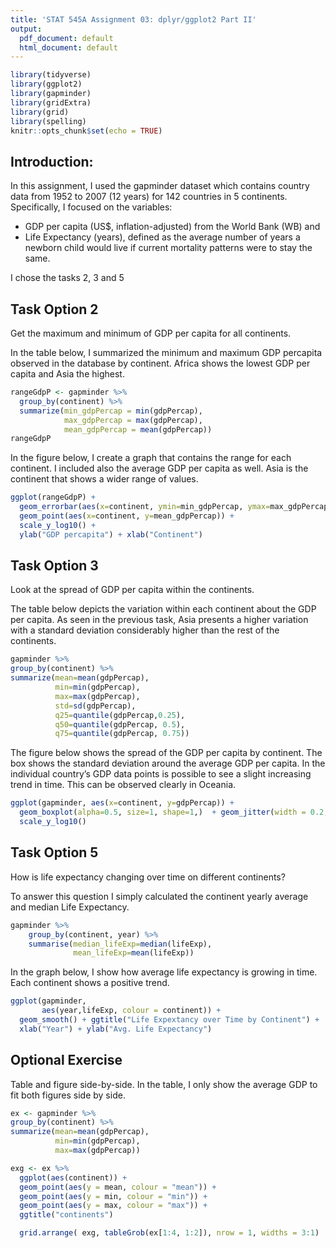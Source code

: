 ```yaml
---
title: 'STAT 545A Assignment 03: dplyr/ggplot2 Part II'
output:
  pdf_document: default
  html_document: default
---
```

```r
library(tidyverse)
library(ggplot2)
library(gapminder)
library(gridExtra)
library(grid)
library(spelling)
knitr::opts_chunk$set(echo = TRUE)
```



## Introduction:

In this assignment, I used the gapminder dataset which contains country data from 1952 to 2007 (12 years) for 142 countries in 5 continents. Specifically, I focused on the variables:   

- GDP per capita (US$, inflation-adjusted) from the World Bank (WB) and  
- Life Expectancy (years), defined as the average number of years a newborn child would live if current mortality patterns were to stay the same.

I chose the tasks 2, 3 and 5


## Task Option 2

Get the maximum and minimum of GDP per capita for all continents.

In the table below, I summarized the minimum and maximum GDP percapita observed in the database by continent. Africa shows the lowest GDP per capita and Asia the highest.


```r
rangeGdpP <- gapminder %>% 
  group_by(continent) %>% 
  summarize(min_gdpPercap = min(gdpPercap),
            max_gdpPercap = max(gdpPercap),
            mean_gdpPercap = mean(gdpPercap))
rangeGdpP
```


In the figure below, I create a graph that contains the range for each continent. I included also the average GDP per capita as well. Asia is the continent that shows a wider range of values.  


```r
ggplot(rangeGdpP) + 
  geom_errorbar(aes(x=continent, ymin=min_gdpPercap, ymax=max_gdpPercap, color=continent, width=.5))  + 
  geom_point(aes(x=continent, y=mean_gdpPercap)) +
  scale_y_log10() + 
  ylab("GDP percapita") + xlab("Continent")  
```


## Task Option 3

Look at the spread of GDP per capita within the continents.

The table below depicts the variation within each continent about the GDP per capita. As seen in the previous task, Asia presents a higher variation with a standard deviation considerably higher than the rest of the continents.


```r
gapminder %>% 
group_by(continent) %>% 
summarize(mean=mean(gdpPercap),
          min=min(gdpPercap), 
          max=max(gdpPercap), 
          std=sd(gdpPercap), 
          q25=quantile(gdpPercap,0.25), 
          q50=quantile(gdpPercap, 0.5), 
          q75=quantile(gdpPercap, 0.75))
```


The figure below shows the spread of the GDP per capita by continent. The box shows the standard deviation around the average GDP per capita. In the individual country's GDP data points is possible to see a slight increasing trend in time. This can be observed clearly in Oceania.   


```r
ggplot(gapminder, aes(x=continent, y=gdpPercap)) +
  geom_boxplot(alpha=0.5, size=1, shape=1,)  + geom_jitter(width = 0.2, aes(colour = year)) +
  scale_y_log10()
```


## Task Option 5

How is life expectancy changing over time on different continents?

To answer this question I simply calculated the continent yearly average and median Life Expectancy.


```r
gapminder %>%
    group_by(continent, year) %>%
    summarise(median_lifeExp=median(lifeExp),
              mean_lifeExp=mean(lifeExp)) 
```


In the graph below, I show how average life expectancy is growing in time. Each continent shows a positive trend.


```r
ggplot(gapminder, 
       aes(year,lifeExp, colour = continent)) + 
  geom_smooth() + ggtitle("Life Expextancy over Time by Continent") +
  xlab("Year") + ylab("Avg. Life Expectancy") 
```


## Optional Exercise

Table and figure side-by-side. In the table, I only show the average GDP to fit both figures side by side.


```r
ex <- gapminder %>% 
group_by(continent) %>% 
summarize(mean=mean(gdpPercap),
          min=min(gdpPercap),
          max=max(gdpPercap))

exg <- ex %>%
  ggplot(aes(continent)) +
  geom_point(aes(y = mean, colour = "mean")) + 
  geom_point(aes(y = min, colour = "min")) +
  geom_point(aes(y = max, colour = "max")) +
  ggtitle("continents")

  grid.arrange( exg, tableGrob(ex[1:4, 1:2]), nrow = 1, widths = 3:1)

```



